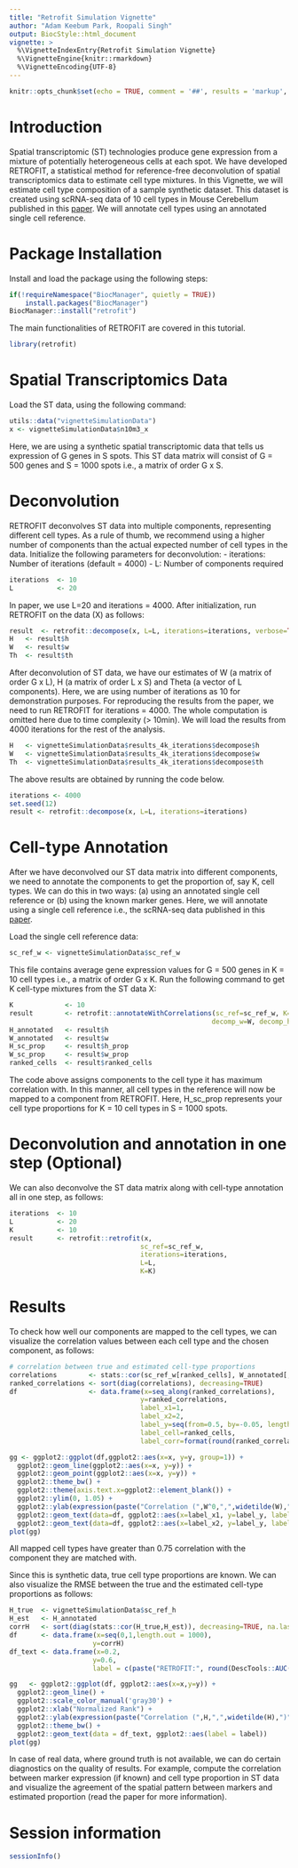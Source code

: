 ```yaml
---
title: "Retrofit Simulation Vignette"
author: "Adam Keebum Park, Roopali Singh"
output: BiocStyle::html_document
vignette: >
  %\VignetteIndexEntry{Retrofit Simulation Vignette}
  %\VignetteEngine{knitr::rmarkdown}
  %\VignetteEncoding{UTF-8}
---
```


```r
knitr::opts_chunk$set(echo = TRUE, comment = '##', results = 'markup', warning = FALSE)
```

# Introduction

Spatial transcriptomic (ST) technologies produce gene expression from a mixture of potentially heterogeneous cells at each spot. We have developed RETROFIT, a statistical method for reference-free deconvolution of spatial transcriptomics data to estimate cell type mixtures. In this Vignette, we will estimate cell type composition of a sample synthetic dataset. This dataset is created using scRNA-seq data of 10 cell types in Mouse Cerebellum published in this [paper](https://pubmed.ncbi.nlm.nih.gov/30923225/). We will annotate cell types using an annotated single cell reference.

# Package Installation

Install and load the package using the following steps:
```r
if(!requireNamespace("BiocManager", quietly = TRUE))
    install.packages("BiocManager")
BiocManager::install("retrofit")
```

The main functionalities of RETROFIT are covered in this tutorial.
```r
library(retrofit)
```

# Spatial Transcriptomics Data

Load the ST data, using the following command:
```r
utils::data("vignetteSimulationData")
x <- vignetteSimulationData$n10m3_x
```
Here, we are using a synthetic spatial transcriptomic data that tells us expression of G genes in S spots. This ST data matrix will consist of G = 500 genes and S = 1000 spots i.e., a matrix of order G x S.

# Deconvolution

RETROFIT deconvolves ST data into multiple components, representing different cell types. As a rule of thumb, we recommend using a higher number of components than the actual expected number of cell types in the data. Initialize the following parameters for deconvolution:
- iterations: Number of iterations (default = 4000)
- L: Number of components required
```r
iterations  <- 10
L           <- 20
```
In paper, we use L=20 and iterations = 4000. After initialization, run RETROFIT on the data (X) as follows:
```r
result  <- retrofit::decompose(x, L=L, iterations=iterations, verbose=TRUE)
H   <- result$h
W   <- result$w
Th  <- result$th
```
After deconvolution of ST data, we have our estimates of W (a matrix of order G x L), H (a matrix of order L x S) and Theta (a vector of L components). Here, we are using number of iterations as 10 for demonstration purposes. For reproducing the results from the paper, we need to run RETROFIT for iterations = 4000. The whole computation is omitted here due to time complexity (> 10min). We will load the results from 4000 iterations for the rest of the analysis.

```r
H   <- vignetteSimulationData$results_4k_iterations$decompose$h
W   <- vignetteSimulationData$results_4k_iterations$decompose$w
Th  <- vignetteSimulationData$results_4k_iterations$decompose$th
```

The above results are obtained by running the code below.

```r
iterations <- 4000
set.seed(12)
result <- retrofit::decompose(x, L=L, iterations=iterations)
```
# Cell-type Annotation

After we have deconvolved our ST data matrix into different components, we need to annotate the components to get the proportion of, say K, cell types. We can do this in two ways: (a) using an annotated single cell reference or (b) using the known marker genes. Here, we will annotate using a single cell reference i.e., the scRNA-seq data published in this [paper](https://pubmed.ncbi.nlm.nih.gov/30923225/).

Load the single cell reference data:
```r
sc_ref_w <- vignetteSimulationData$sc_ref_w
```

This file contains average gene expression values for G = 500 genes in K = 10 cell types i.e., a matrix of order G x K. Run the following command to get K cell-type mixtures from the ST data X:
```r
K             <- 10
result        <- retrofit::annotateWithCorrelations(sc_ref=sc_ref_w, K=K, 
                                                   decomp_w=W, decomp_h=H)
H_annotated   <- result$h
W_annotated   <- result$w
H_sc_prop     <- result$h_prop
W_sc_prop     <- result$w_prop
ranked_cells  <- result$ranked_cells
```
The code above assigns components to the cell type it has maximum correlation with. In this manner, all cell types in the reference will now be mapped to a component from RETROFIT. Here, H_sc_prop represents your cell type proportions for K = 10 cell types in S = 1000 spots.

# Deconvolution and annotation in one step (Optional)

We can also deconvolve the ST data matrix along with cell-type annotation all in one step, as follows:
```r
iterations  <- 10
L           <- 20
K           <- 10 
result      <- retrofit::retrofit(x, 
                                 sc_ref=sc_ref_w,
                                 iterations=iterations, 
                                 L=L, 
                                 K=K)
```

# Results 

To check how well our components are mapped to the cell types, we can visualize the correlation values between each cell type and the chosen component, as follows:
```r
# correlation between true and estimated cell-type proportions
correlations        <- stats::cor(sc_ref_w[ranked_cells], W_annotated[,ranked_cells])
ranked_correlations <- sort(diag(correlations), decreasing=TRUE)
df                  <- data.frame(x=seq_along(ranked_correlations), 
                                 y=ranked_correlations, 
                                 label_x1=1, 
                                 label_x2=2, 
                                 label_y=seq(from=0.5, by=-0.05, length.out=10),
                                 label_cell=ranked_cells,
                                 label_corr=format(round(ranked_correlations, digits=4)))

gg <- ggplot2::ggplot(df,ggplot2::aes(x=x, y=y, group=1)) + 
  ggplot2::geom_line(ggplot2::aes(x=x, y=y)) + 
  ggplot2::geom_point(ggplot2::aes(x=x, y=y)) + 
  ggplot2::theme_bw() + 
  ggplot2::theme(axis.text.x=ggplot2::element_blank()) +
  ggplot2::ylim(0, 1.05) +
  ggplot2::ylab(expression(paste("Correlation (",W^0,",",widetilde(W),")"))) +
  ggplot2::geom_text(data=df, ggplot2::aes(x=label_x1, y=label_y, label=label_corr), size=4, hjust=0) +
  ggplot2::geom_text(data=df, ggplot2::aes(x=label_x2, y=label_y, label=label_cell), size=4, hjust=0)
plot(gg)
```

All mapped cell types have greater than 0.75 correlation with the component they are matched with.

Since this is synthetic data, true cell type proportions are known. We can also visualize the RMSE between the true and the estimated cell-type proportions as follows:

```r
H_true  <- vignetteSimulationData$sc_ref_h
H_est   <- H_annotated
corrH   <- sort(diag(stats::cor(H_true,H_est)), decreasing=TRUE, na.last=TRUE)
df      <- data.frame(x=seq(0,1,length.out = 1000), 
                     y=corrH)
df_text <- data.frame(x=0.2,
                     y=0.6,
                     label = c(paste("RETROFIT:", round(DescTools::AUC(x=seq(0,1,length.out = 1000), y=corrH),digits=3))))

gg   <- ggplot2::ggplot(df, ggplot2::aes(x=x,y=y)) +
  ggplot2::geom_line() + 
  ggplot2::scale_color_manual('gray30') + 
  ggplot2::xlab("Normalized Rank") +
  ggplot2::ylab(expression(paste("Correlation (",H,",",widetilde(H),")"))) +
  ggplot2::theme_bw() +
  ggplot2::geom_text(data = df_text, ggplot2::aes(label = label)) 
plot(gg)
```

In case of real data, where ground truth is not available, we can do certain diagnostics on the quality of results. For example, compute the correlation between marker expression (if known) and cell type proportion in ST data and visualize the agreement of the spatial pattern between markers and estimated proportion (read the paper for more information).

# Session information

```r
sessionInfo()
```
